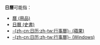 '''日曆'''可能指：

* [[曆_(用品)|曆 (用品)]]
* [[日曆_(史書)|日曆 (史書)]]
* [[日历_(苹果)|-{zh-cn:日历;zh-tw:行事曆}- (蘋果)]]
* [[日历_(Windows)|-{zh-cn:日历;zh-tw:行事曆}- (Windows)]]

{{Disambiguation|日|cat=二字消歧义}}